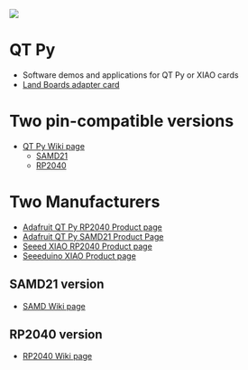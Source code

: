 <img src="http://land-boards.com/blwiki/images/c/ca/QTPy49_P18254-720px.jpg"></img>

= QT Py =

* Software demos and applications for QT Py or XIAO cards
* [http://land-boards.com/blwiki/index.php?title=QTPy49 Land Boards adapter card]

= Two pin-compatible versions =

* [http://land-boards.com/blwiki/index.php?title=QT_Py QT Py Wiki page]
** [http://land-boards.com/blwiki/index.php?title=QT_Py_(SAMD_based) SAMD21]
** [http://land-boards.com/blwiki/index.php?title=QT_Py_(RP2040_based) RP2040]

= Two Manufacturers =

* [https://www.adafruit.com/product/4900 Adafruit QT Py RP2040 Product page]
* [https://www.adafruit.com/product/4600 Adafruit QT Py SAMD21 Product Page]
* [https://www.seeedstudio.com/XIAO-RP2040-v1-0-p-5026.html Seeed XIAO RP2040 Product page]
* [https://www.seeedstudio.com/Seeeduino-XIAO-Arduino-Microcontroller-SAMD21-Cortex-M0+-p-4426.html Seeeduino XIAO Product page]

== SAMD21 version ==

* [http://land-boards.com/blwiki/index.php?title=QT_Py_(SAMD_based) SAMD Wiki page]

== RP2040 version ==

* [http://land-boards.com/blwiki/index.php?title=QT_Py_(RP2040_based) RP2040 Wiki page]
